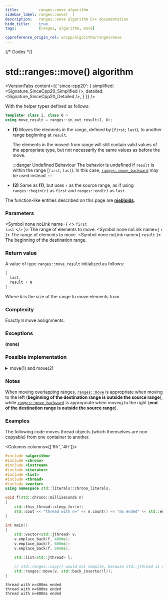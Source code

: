```yaml
---
title:         ranges::move algorithm
sidebar_label: ranges::move(  )
description:   ranges::move algorithm C++ documentation
hide_title:    true
tags:          [ranges, algorithm, move]

cppreference_origin_rel: w/cpp/algorithm/ranges/move
---
```



{/* Codes */}


# std::ranges::move() algorithm

<VersionTabs content={{
	'since-cpp20': {
		simplified:	<Signature_SinceCpp20_Simplified />,
		detailed:	<Signature_SinceCpp20_Detailed />,
	}
}} />

With the helper types defined as follows:
```cpp
template< class I, class O >
using move_result = ranges::in_out_result<I, O>;
```

- **(1)** Moves the elements in the range, defined by [`first`; `last`), to another range beginning at `result`.

  The elements in the moved-from range will still contain valid values of the appropriate type, but not necessarily the same values as before the move.

  :::danger Undefined Behaviour
  The behavior is undefined if `result` is within the range [`first`; `last`). In this case, [`ranges::move_backward`](/docs/std/algo/ranges/move_backward) may be used instead.
  :::

- **(2)** Same as **(1)**, but uses `r` as the source range, as if using `ranges::begin(r)` as `first` and `ranges::end(r)` as `last`.


The function-like entities described on this page are [**niebloids**](/docs/std/algo/niebloids).

### Parameters

<SymbolTable>

  <Symbol none noLink name={ <> <code>first</code> <br/> <code>last</code> </> }>
    The range of elements to move.
  </Symbol>
  <Symbol none noLink name={ <code>r</code> }>
    The range of elements to move.
  </Symbol>
  <Symbol none noLink name={ <code>result</code> }>
    The beginning of the destination range.
  </Symbol>

</SymbolTable>

### Return value

A value of type `ranges::move_result` initialized as follows:
```cpp
{
  last,
  result + N
}
```
Where `N` is the size of the range to move elements from.

### Complexity

Exactly `N` move assignments.

### Exceptions

**(none)**

### Possible implementation

<details>
<summary>move(1) and move(2)</summary>

```cpp
struct move_fn
{
    template<std::input_iterator I, std::sentinel_for<I> S, std::weakly_incrementable O>
    requires std::indirectly_movable<I, O>
    constexpr ranges::move_result<I, O>
        operator()(I first, S last, O result) const
    {
        for (; first != last; ++first, ++result)
            *result = ranges::iter_move(first);
        return {std::move(first), std::move(result)};
    }
    template<ranges::input_range R, std::weakly_incrementable O>
    requires std::indirectly_movable<ranges::iterator_t<R>, O>
    constexpr ranges::move_result<ranges::borrowed_iterator_t<R>, O>
        operator()(R&& r, O result) const
    {
        return (*this)(ranges::begin(r), ranges::end(r), std::move(result));
    }
};

inline constexpr move_fn move {};
```

</details>

### Notes

When moving overlapping ranges, [`ranges::move`](#) is appropriate when moving to the left (**beginning of the destination range is outside the source range**),  
while [`ranges::move_backward`](/docs/std/algo/ranges/move_backward) is appropriate when moving to the right (**end of the destination range is outside the source range**).

### Examples

The following code moves thread objects (which themselves are non copyable) from one container to another.

<Columns columns={['8fr', '4fr']}>
<div>

```cpp title='Main.cpp' showLineNumbers
#include <algorithm>
#include <chrono>
#include <iostream>
#include <iterator>
#include <list>
#include <thread>
#include <vector>
using namespace std::literals::chrono_literals;

void f(std::chrono::milliseconds n)
{
    std::this_thread::sleep_for(n);
    std::cout << "thread with n=" << n.count() << "ms ended" << std::endl;
}

int main()
{
    std::vector<std::jthread> v;
    v.emplace_back(f, 400ms);
    v.emplace_back(f, 600ms);
    v.emplace_back(f, 800ms);

    std::list<std::jthread> l;

    // std::ranges::copy() would not compile, because std::jthread is non-copyable
    std::ranges::move(v, std::back_inserter(l));
}
```

</div>
<div>

```plaintext title="Output"
thread with n=400ms ended
thread with n=600ms ended
thread with n=800ms ended
```

</div>
</Columns>
